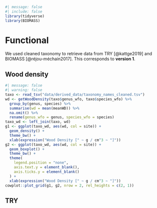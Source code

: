 ```r
#| message: false
#| include: false
library(tidyverse)
library(BIOMASS)
```

# Functional {.unnumbered}

We used cleaned taxonomy to retrieve data from TRY [@kattge2019] and BIOMASS [@réjou-méchain2017]. This corresponds to **version 1**.

## Wood density

```r
#| message: false
#| warning: false
taxo <- read_tsv("data/derived_data/taxonomy_names_cleaned.tsv")
wd <- getWoodDensity(taxo$genus_wfo, taxo$species_wfo) %>%
  group_by(genus, species) %>%
  summarise(wd = mean(meanWD)) %>%
  na.omit() %>%
  rename(genus_wfo = genus, species_wfo = species)
taxo_wd <- left_join(taxo, wd)
g1 <- ggplot(taxo_wd, aes(wd, col = site)) +
  geom_density() +
  theme_bw() +
  xlab(expression("Wood Density [" ~ g / cm^3 ~ "]"))
g2 <- ggplot(taxo_wd, aes(wd, col = site)) +
  geom_boxplot() +
  theme_bw() +
  theme(
    legend.position = "none",
    axis.text.y = element_blank(),
    axis.ticks.y = element_blank()
  ) +
  xlab(expression("Wood Density [" ~ g / cm^3 ~ "]"))
cowplot::plot_grid(g1, g2, nrow = 2, rel_heights = c(2, 1))
```

## TRY
